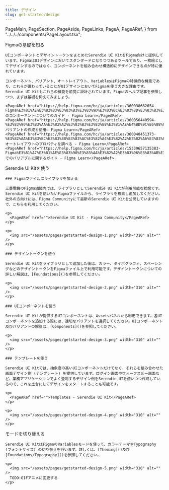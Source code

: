 ```yaml
---
title: デザイン
slug: get-started/design
---
```


  PageMain,
  PageSection,
  PageAside,
  PageLinks,
  PageA,
  PageARef,
} from "../../../components/PageLayout.tsx";

<PageHeader>
  <IndexPageHeader
    title={frontmatter.title}
    illustType="A"
    description={
      "UIデザインにおいて活用できる各種ガイドラインや、FigmaでSerendie UI Kitを活用する方法を紹介します。"
    }
    lastUpdated="2024-10-23"
  />
</PageHeader>
<PageMain>
  <PageSection>
    <PageHeadLine number={1}>Figmaの基礎を知る</PageHeadLine>

    UIコンポーネントとデザイントークンをまとめたSerendie UI KitをFigma向けに提供しています。FigmaはUIデザインにおいてスタンダードになりつつあるツールであり、一枚絵としてデザインするのではなく、コンポーネントを組み合わせ構造的にデザインできる点が特に優れています。

    コンポーネント、バリアント、オートレイアウト、VariablesはFigmaの特徴的な機能であり、これらが備わっていることがUIデザインにおいてFigmaを使う大きな理由です。Serendie UI Kitもこれらの機能を前提に設計されています。Figmaのヘルプ記事を参照しつつ、まずは基礎を抑えてみましょう。

    <PageARef href="https://help.figma.com/hc/ja/articles/360038662654-Figma%E3%81%AE%E3%82%B3%E3%83%B3%E3%83%9D%E3%83%BC%E3%83%8D%E3%83%B3%E3%83%88%E3%81%AB%E3%81%A4%E3%81%84%E3%81%A6%E3%81%AE%E3%82%AC%E3%82%A4%E3%83%89">Figmaのコンポーネントについてのガイド - Figma Learn</PageARef>
    <PageARef href="https://help.figma.com/hc/ja/articles/360056440594-%E3%83%90%E3%83%AA%E3%82%A2%E3%83%B3%E3%83%88%E3%81%AE%E4%BD%9C%E6%88%90%E3%81%A8%E4%BD%BF%E7%94%A8#h_01HKXFK96KCBJMTH3RMMHXGDFB">バリアントの作成と使用– Figma Learn</PageARef>
    <PageARef href="https://help.figma.com/hc/ja/articles/360040451373-%E3%82%AA%E3%83%BC%E3%83%88%E3%83%AC%E3%82%A4%E3%82%A2%E3%82%A6%E3%83%88%E3%81%AE%E3%83%97%E3%83%AD%E3%83%91%E3%83%86%E3%82%A3%E3%82%92%E8%AA%BF%E3%81%B9%E3%82%8B">オートレイアウトのプロパティを調べる - Figma Learn</PageARef>
    <PageARef href="https://help.figma.com/hc/ja/articles/15339657135383-Figma%E3%81%A7%E3%81%AE%E3%83%90%E3%83%AA%E3%82%A2%E3%83%96%E3%83%AB%E3%81%AB%E9%96%A2%E3%81%99%E3%82%8B%E3%82%AC%E3%82%A4%E3%83%89">Figmaでのバリアブルに関するガイド - Figma Learn</PageARef>

  </PageSection>

  <PageSection>
    <PageHeadLine number={2}>Serendie UI Kitを使う</PageHeadLine>

    ### Figmaファイルにライブラリを加える

    三菱電機のFigma組織内では、ライブラリとしてSerendie UI Kitが利用可能な状態です。Serendie UI Kitを使いたいFigmaファイルから、ライブラリを検索し追加してください。社外の方向けには、Figma Communityにて最新のSerendie UI Kitを公開していますので、こちらを利用してください。

    <p>
      <PageARef href="">Serendie UI Kit - Figma Community</PageARef>
    </p>

    <p>
      <img src="/assets/pages/getstarted-design-1.png" width="310" alt="" />
    </p>

    ### デザイントークンを使う

    Serendie UI Kitをライブラリとして追加した後は、カラー、タイポグラフィ、スペーシングなどのデザイントークンをFigmaファイル上で利用可能です。デザイントークンについての詳しい解説は、[Foundations]()を参照してください。

    <p>
      <img src="/assets/pages/getstarted-design-2.png" width="310" alt="" />
    </p>

    ### UIコンポーネントを使う

    Serendie UI Kitが提供するUIコンポーネントは、Assetsパネルから利用できます。各UIコンポーネントを追加する際には、適切なバリアントを選択してください。UIコンポーネント及びバリアントの解説は、[Components]()を参照してください。

    <p>
      <img src="/assets/pages/getstarted-design-3.png" width="310" alt="" />
    </p>

    ### テンプレートを使う

    Serendie UI Kitでは、抽象度の高いUIコンポーネントだけでなく、それらを組み合わせた画面デザイン例 (テンプレート) を提供しています。ログイン画面やウォークスルー画面など、業務アプリケーションでよく登場するデザイン例をSerendie UIを使いつつ作成しているので、これを土台にしてデザインをスタートすることも可能です。

    <p>
      <PageARef href="">Templates - Serendie UI Kit</PageARef>
    </p>

    <p>
      <img src="/assets/pages/getstarted-design-4.png" width="310" alt="" />
    </p>

  </PageSection>

  <PageSection>
    <PageHeadLine number={3}>モードを切り替える</PageHeadLine>

    Serendie UI KitはFigmaのVariablesモードを使って、カラーテーマやTypography (フォントサイズ) の切り替えを行います。詳しくは、[Theming]()及び[Foundations/Typography]()を参照してください。

    <p>
      <img src="/assets/pages/getstarted-design-5.png" width="310" alt="" />
      TODO:GIFアニメに変更する
    </p>

  </PageSection>
</PageMain>
<PageAside>
  <StickySideNav />
</PageAside>
